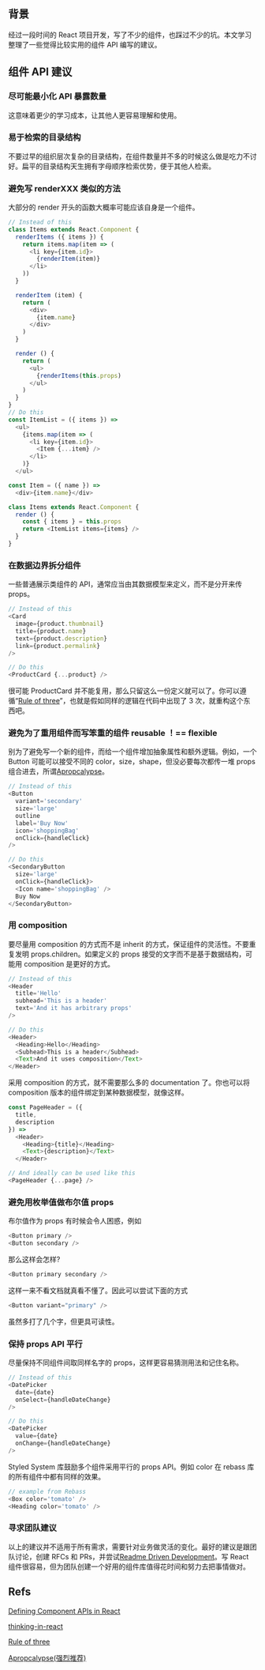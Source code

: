 ## 背景

经过一段时间的 React 项目开发，写了不少的组件，也踩过不少的坑。本文学习整理了一些觉得比较实用的组件 API 编写的建议。

## 组件 API 建议

### 尽可能最小化 API 暴露数量

这意味着更少的学习成本，让其他人更容易理解和使用。

### 易于检索的目录结构

不要过早的组织层次复杂的目录结构，在组件数量并不多的时候这么做是吃力不讨好。扁平的目录结构天生拥有字母顺序检索优势，便于其他人检索。

### 避免写 renderXXX 类似的方法

大部分的 render 开头的函数大概率可能应该自身是一个组件。

```typescript
// Instead of this
class Items extends React.Component {
  renderItems ({ items }) {
    return items.map(item => (
      <li key={item.id}>
        {renderItem(item)}
      </li>
    ))
  }

  renderItem (item) {
    return (
      <div>
        {item.name}
      </div>
    )
  }

  render () {
    return (
      <ul>
        {renderItems(this.props)
      </ul>
    )
  }
}
// Do this
const ItemList = ({ items }) =>
  <ul>
    {items.map(item => (
      <li key={item.id}>
        <Item {...item} />
      </li>
    )}
  </ul>

const Item = ({ name }) =>
  <div>{item.name}</div>

class Items extends React.Component {
  render () {
    const { items } = this.props
    return <ItemList items={items} />
  }
}
```

### 在数据边界拆分组件

一些普通展示类组件的 API，通常应当由其数据模型来定义，而不是分开来传 props。

```typescript
// Instead of this
<Card
  image={product.thumbnail}
  title={product.name}
  text={product.description}
  link={product.permalink}
/>

// Do this
<ProductCard {...product} />
```

很可能 ProductCard 并不能复用，那么只留这么一份定义就可以了。你可以遵循“[Rule of three](<https://en.wikipedia.org/wiki/Rule_of_three_(computer_programming)>)”，也就是假如同样的逻辑在代码中出现了 3 次，就重构这个东西吧。

### 避免为了重用组件而写笨重的组件 reusable ！== flexible

别为了避免写一个新的组件，而给一个组件增加抽象属性和额外逻辑。例如，一个 Button 可能可以接受不同的 color，size，shape，但没必要每次都传一堆 props 组合进去，所谓[Apropcalypse](https://speakerdeck.com/jenncreighton/the-how-and-why-of-flexible-react-components-289aa486-464a-4dea-b89a-6f92d0af6606)。

```typescript
// Instead of this
<Button
  variant='secondary'
  size='large'
  outline
  label='Buy Now'
  icon='shoppingBag'
  onClick={handleClick}
/>

// Do this
<SecondaryButton
  size='large'
  onClick={handleClick}>
  <Icon name='shoppingBag' />
  Buy Now
</SecondaryButton>
```

### 用 composition

要尽量用 composition 的方式而不是 inherit 的方式，保证组件的灵活性。不要重复发明 props.children。如果定义的 props 接受的文字而不是基于数据结构，可能用 composition 是更好的方式。

```typescript
// Instead of this
<Header
  title='Hello'
  subhead='This is a header'
  text='And it has arbitrary props'
/>

// Do this
<Header>
  <Heading>Hello</Heading>
  <Subhead>This is a header</Subhead>
  <Text>And it uses composition</Text>
</Header>
```

采用 composition 的方式，就不需要那么多的 documentation 了。你也可以将 composition 版本的组件绑定到某种数据模型，就像这样。

```typescript
const PageHeader = ({
  title,
  description
}) =>
  <Header>
    <Heading>{title}</Heading>
    <Text>{description}</Text>
  </Header>

// And ideally can be used like this
<PageHeader {...page} />
```

### 避免用枚举值做布尔值 props

布尔值作为 props 有时候会令人困惑，例如

```typescript
<Button primary />
<Button secondary />
```

那么这样会怎样?

```typescript
<Button primary secondary />
```

这样一来不看文档就真看不懂了。因此可以尝试下面的方式

```typescript
<Button variant="primary" />
```

虽然多打了几个字，但更具可读性。

### 保持 props API 平行

尽量保持不同组件间取同样名字的 props，这样更容易猜测用法和记住名称。

```typescript
// Instead of this
<DatePicker
  date={date}
  onSelect={handleDateChange}
/>

// Do this
<DatePicker
  value={date}
  onChange={handleDateChange}
/>

```

Styled System 库鼓励多个组件采用平行的 props API。例如 color 在 rebass 库的所有组件中都有同样的效果。

```typescript
// example from Rebass
<Box color='tomato' />
<Heading color='tomato' />

```

### 寻求团队建议

以上的建议并不适用于所有需求，需要针对业务做灵活的变化。最好的建议是跟团队讨论，创建 RFCs 和 PRs，并尝试[Readme Driven Development](https://ponyfoo.com/articles/readme-driven-development)。写 React 组件很容易，但为团队创建一个好用的组件库值得花时间和努力去把事情做对。

## Refs

[Defining Component APIs in React](https://jxnblk.com/blog/defining-component-apis-in-react/)

[thinking-in-react](https://reactjs.org/docs/thinking-in-react.html)

[Rule of three](<https://en.wikipedia.org/wiki/Rule_of_three_(computer_programming)>)

[Apropcalypse(强烈推荐)](https://speakerdeck.com/jenncreighton/the-how-and-why-of-flexible-react-components-289aa486-464a-4dea-b89a-6f92d0af6606)
